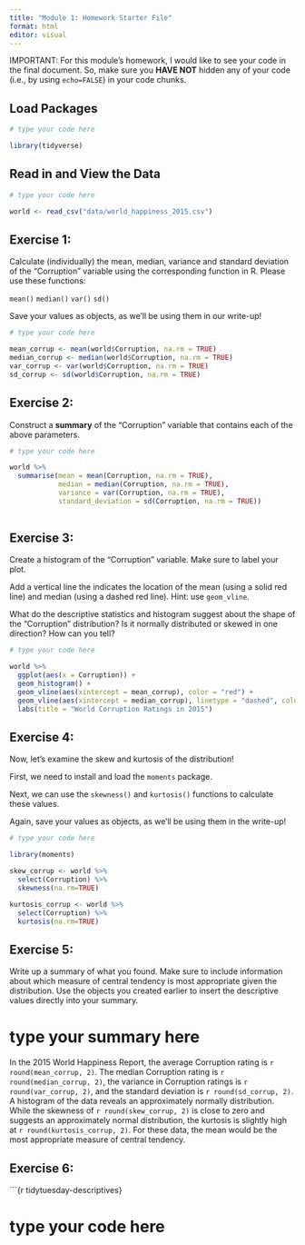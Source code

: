 ```yaml
---
title: "Module 1: Homework Starter File"
format: html
editor: visual
---
```


IMPORTANT: For this module's homework, I would like to see your code in the final document. So, make sure you **HAVE NOT** hidden any of your code (i.e., by using `echo=FALSE`) in your code chunks.

## Load Packages

```r

# type your code here

library(tidyverse)


```

## Read in and View the Data

```r

# type your code here

world <- read_csv("data/world_happiness_2015.csv")

```

## Exercise 1:

Calculate (individually) the mean, median, variance and standard deviation of the "Corruption" variable using the corresponding function in R. Please use these functions:

`mean()` `median()` `var()` `sd()`

Save your values as objects, as we'll be using them in our write-up!

```r

# type your code here

mean_corrup <- mean(world$Corruption, na.rm = TRUE)
median_corrup <- median(world$Corruption, na.rm = TRUE)
var_corrup <- var(world$Corruption, na.rm = TRUE)
sd_corrup <- sd(world$Corruption, na.rm = TRUE)

```

## Exercise 2:

Construct a **summary** of the "Corruption" variable that contains each of the above parameters.

```r

# type your code here

world %>% 
  summarise(mean = mean(Corruption, na.rm = TRUE),
            median = median(Corruption, na.rm = TRUE),
            variance = var(Corruption, na.rm = TRUE),
            standard_deviation = sd(Corruption, na.rm = TRUE))
  


```

## Exercise 3:

Create a histogram of the "Corruption" variable. Make sure to label your plot.

Add a vertical line the indicates the location of the mean (using a solid red line) and median (using a dashed red line). Hint: use `geom_vline`.

What do the descriptive statistics and histogram suggest about the shape of the "Corruption" distribution? Is it normally distributed or skewed in one direction? How can you tell?

```r

# type your code here

world %>% 
  ggplot(aes(x = Corruption)) +
  geom_histogram() +
  geom_vline(aes(xintercept = mean_corrup), color = "red") +
  geom_vline(aes(xintercept = median_corrup), linetype = "dashed", color = "red") +
  labs(title = "World Corruption Ratings in 2015")


```

## Exercise 4:

Now, let's examine the skew and kurtosis of the distribution!

First, we need to install and load the `moments` package.

Next, we can use the `skewness()` and `kurtosis()` functions to calculate these values.

Again, save your values as objects, as we'll be using them in the write-up!

```r

# type your code here

library(moments)

skew_corrup <- world %>% 
  select(Corruption) %>% 
  skewness(na.rm=TRUE)

kurtosis_corrup <- world %>% 
  select(Corruption) %>% 
  kurtosis(na.rm=TRUE)

```

## Exercise 5:

Write up a summary of what you found. Make sure to include information about which measure of central tendency is most appropriate given the distribution. Use the objects you created earlier to insert the descriptive values directly into your summary.

# type your summary here

In the 2015 World Happiness Report, the average Corruption rating is `r round(mean_corrup, 2)`. The median Corruption rating is `r round(median_corrup, 2)`, the variance in Corruption ratings is `r round(var_corrup, 2)`, and the standard deviation is `r round(sd_corrup, 2)`. A histogram of the data reveals an approximately normally distribution. While the skewness of `r round(skew_corrup, 2)` is close to zero and suggests an approximately normal distribution, the kurtosis is slightly high at `r round(kurtosis_corrup, 2)`. For these data, the mean would be the most appropriate measure of central tendency.

## Exercise 6:

\`\`\`{r tidytuesday-descriptives}

# type your code here
